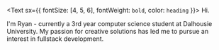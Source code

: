 <Text sx={{ fontSize: [4, 5, 6], fontWeight: `bold`, color: `heading` }}>
  Hi.
</Text>

I'm Ryan - currently a 3rd year computer science student at Dalhousie University.
My passion for creative solutions has led me to pursue an interest
in fullstack development.
